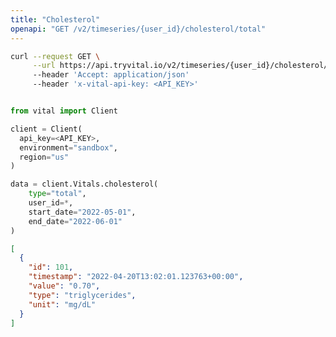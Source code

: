 ```yaml
---
title: "Cholesterol"
openapi: "GET /v2/timeseries/{user_id}/cholesterol/total"
---
```


<RequestExample>

```bash Shell
curl --request GET \
     --url https://api.tryvital.io/v2/timeseries/{user_id}/cholesterol/hdl?start_date="2022-05-01"&end_date="2022-06-01" \
     --header 'Accept: application/json'
     --header 'x-vital-api-key: <API_KEY>'
```

```python Python

from vital import Client

client = Client(
  api_key=<API_KEY>,
  environment="sandbox",
  region="us"
)

data = client.Vitals.cholesterol(
    type="total",
    user_id=*,
    start_date="2022-05-01",
    end_date="2022-06-01"
)

```

</RequestExample>

<ResponseExample>

```json Response
[
  {
    "id": 101,
    "timestamp": "2022-04-20T13:02:01.123763+00:00",
    "value": "0.70",
    "type": "triglycerides",
    "unit": "mg/dL"
  }
]
```

</ResponseExample>
